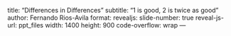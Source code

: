 title: "Differences in Differences"
subtitle: "1 is good, 2 is twice as good"
author: Fernando Rios-Avila
format:
  revealjs: 
    slide-number: true
    reveal-js-url: ppt_files
    width: 1400
    height: 900
    code-overflow: wrap
---
